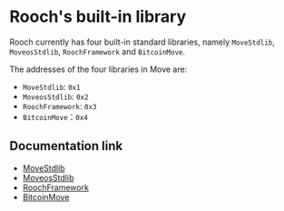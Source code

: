 # Rooch's built-in library

Rooch currently has four built-in standard libraries, namely `MoveStdlib`, `MoveosStdlib`, `RoochFramework` and `BitcoinMove`.

The addresses of the four libraries in Move are:

- `MoveStdlib`: `0x1`
- `MoveosStdlib`: `0x2`
- `RoochFramework`: `0x3`
- `BitcoinMove`：`0x4`

## Documentation link

- [MoveStdlib](https://github.com/rooch-network/rooch/tree/main/frameworks/move-stdlib/doc)
- [MoveosStdlib](https://github.com/rooch-network/rooch/tree/main/frameworks/moveos-stdlib/doc)
- [RoochFramework](https://github.com/rooch-network/rooch/tree/main/frameworks/rooch-framework/doc)
- [BitcoinMove](https://github.com/rooch-network/rooch/tree/main/frameworks/bitcoin-move/doc)